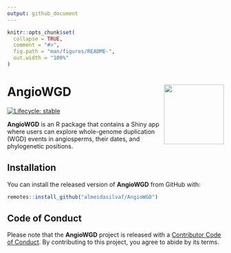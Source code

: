 ```yaml
---
output: github_document
---
```


<!-- README.md is generated from README.Rmd. Please edit that file -->

```r
knitr::opts_chunk$set(
  collapse = TRUE,
  comment = "#>",
  fig.path = "man/figures/README-",
  out.width = "100%"
)
```

# AngioWGD <img src="man/figures/logo.png" align="right" height="139" alt="" />

<!-- badges: start -->
[![Lifecycle: stable](https://img.shields.io/badge/lifecycle-stable-green.svg)](https://lifecycle.r-lib.org/articles/stages.html#stable)
<!-- badges: end -->

__AngioWGD__ is an R package that contains a Shiny app where users can explore
whole-genome duplication (WGD) events in angiosperms, their dates, and 
phylogenetic positions.

## Installation

You can install the released version of __AngioWGD__ from GitHub with:

```r
remotes::install_github("almeidasilvaf/AngioWGD")
```

## Code of Conduct

Please note that the __AngioWGD__ project is 
released with a [Contributor Code of Conduct](https://contributor-covenant.org/version/2/0/CODE_OF_CONDUCT.html). 
By contributing to this project, you agree to abide by its terms.

